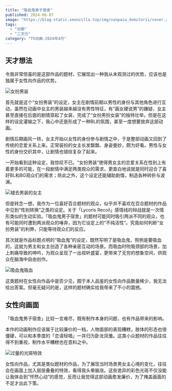 ```yaml
---
title: "吸血鬼男子宿舍"
published: 2024-06-07
image: "https://blog-static.xeonzilla.top/img/vanpaia_domitorii/cover.avif"
tags:
  - "动画"
  - "二次元"
category: "TV动画-2024年4月"
---
```


## 天才想法
令我非常惊喜的是这部作品的题材，它展现出一种我从未观测过的优势，应该也是独属于女性向作品的优势。

![女扮男装](https://blog-static.xeonzilla.top/img/vanpaia_domitorii/01.avif "女扮男装")

首先就是这个“女扮男装”的设定，女主在剧情前期以男性的身份与其他角色进行互动，虽然在动画中女主的男装越来越没有男性特征，有“画女硬说男”的嫌疑，女主甚至直接在后面的剧情穿起了女装，完成了“女扮男扮女装”的独特壮举。但是在这样的设定灌输之下，我心中还是形成了一种BL的氛围，甚至一度想要放弃这部动画。

剧情后期画风一转，女主开始以女性的身份参与剧情之中，于是整部动画又回到了传统的恋爱关系上来。正常装扮的女主长发飘飘、身姿曼妙，颇为好看。男性与女性的身份交织其中，让剧情也错综复杂了起来。

一开始看到这种设定，我惊叹不已。“女扮男装”使得男女主的恋爱关系在性别上有着更多的可能，在一段剧情中满足两类观众的需求，更直白地说就是同时迎合了喜好BL和BG观众们的需求；除此之外，这个设定还能辅助剧情，制造各种转折与波澜。

![褪去男装的女主](https://blog-static.xeonzilla.top/img/vanpaia_domitorii/02.avif "褪去男装的女主")

但是转念一想，我作为一位喜好百合题材的观众，似乎并不喜欢在百合题材的作品中见到“性别转换”之类的设定。关于「Lycoris Recoil」感情线的辩战就是一次情形类似的生动实验。「吸血鬼男子宿舍」的题材可能同时吸引两派不同的观众，也有可能同时遭到两派观众的唾弃，因为它设定上的“不纯洁性”。究竟如何判断“女扮男装”的利弊，只能等待观众们的反应。

其次就是作品标题点明的“吸血鬼”的设定，既然写明了是吸血鬼，照例是要吸血的，这就为男主和女主创造了各种亲密互动的场景。而吸血时吮吸颈部的场景，加上刺痛导致的呻吟，为观众呈现了一出视听盛宴，更带来了无穷的想象空间，供观众在脑海中自由创作。

![吸血鬼吸血](https://blog-static.xeonzilla.top/img/vanpaia_domitorii/03.avif "吸血鬼吸血")

这类题材在女性向作品中是否少见，囿于本人品鉴的女性向作品数量稀少，我无法给出答案。但毫无疑问的是，这样的题材确实给我带来了不小的震撼。

## 女性向画面
「吸血鬼男子宿舍」比较一言难尽，既有制作本身的问题，也有作品带来的影响。

本作的动画制作应该属于比较廉价的一档，人物面部的表现糟糕，肢体的形态也很僵硬，可以和本季度的「恋语轻唱」一并归为卧龙凤雏。这类小众题材的作品往往得不到重视，制作水平糟糕也在意料之中。

![过量的光斑特效](https://blog-static.xeonzilla.top/img/vanpaia_domitorii/04.avif "过量的光斑特效")

女性向作品，尤其是类似题材的作品，为了展现当时场景男女主心境的变化，往往会在画面上加入层层叠叠的特效，看得我头晕脑涨。这些诡异的彩色光斑不仅没能让我体会到“怦然心动”的感觉，反而让我觉得这部动画愈发廉价，为了掩盖画面的不足才出此下策。
